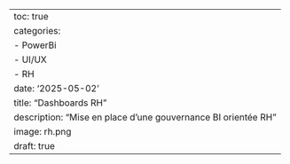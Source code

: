 ---
toc: true
categories: 
  - PowerBi
  - UI/UX
  - RH
date: '2025-05-02'
title: "Dashboards RH"
description: "Mise en place d’une gouvernance BI orientée RH"
image: rh.png
draft: true
---